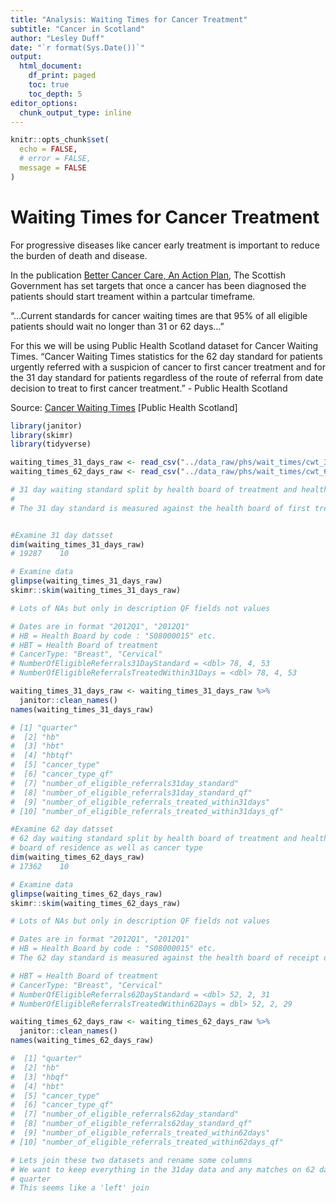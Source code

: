 ```yaml
---
title: "Analysis: Waiting Times for Cancer Treatment"
subtitle: "Cancer in Scotland"
author: "Lesley Duff"
date: "`r format(Sys.Date())`"
output:
  html_document:
    df_print: paged
    toc: true
    toc_depth: 5
editor_options: 
  chunk_output_type: inline
---
```

```r
knitr::opts_chunk$set(
  echo = FALSE,
  # error = FALSE,
  message = FALSE
)
```
# Waiting Times for Cancer Treatment

For progressive diseases like cancer early treatment is important to reduce the 
burden of death and disease.

In the publication [Better Cancer Care, An Action Plan](https://www.gov.scot/publications/better-cancer-care-action-plan/), The 
Scottish Government has set targets that once a cancer has been diagnosed 
the patients should start treament within a partcular timeframe.

"...Current standards for cancer waiting times are that 95% of all eligible
patients should wait no longer than 31 or 62 days..."

For this we will be using Public Health Scotland dataset for Cancer Waiting Times.
"Cancer Waiting Times statistics for the 62 day standard for patients urgently 
referred with a suspicion of cancer to first cancer treatment and for the 31 
day standard for patients regardless of the route of referral from date decision 
to treat to first cancer treatment." - Public Health Scotland

Source:  [Cancer Waiting Times](https://www.opendata.nhs.scot/dataset/cancer-waiting-times) [Public Health Scotland]

```r
library(janitor)
library(skimr)
library(tidyverse)
```

```r
waiting_times_31_days_raw <- read_csv("../data_raw/phs/wait_times/cwt_31_day_standard.csv")
waiting_times_62_days_raw <- read_csv("../data_raw/phs/wait_times/cwt_62_day_standard.csv")
```

```r
# 31 day waiting standard split by health board of treatment and health board of residence as well as cancer type.
# 
# The 31 day standard is measured against the health board of first treatment (HBT)


#Examine 31 day datsset
dim(waiting_times_31_days_raw)
# 19287    10

# Examine data
glimpse(waiting_times_31_days_raw)
skimr::skim(waiting_times_31_days_raw)

# Lots of NAs but only in description QF fields not values

# Dates are in format "2012Q1", "2012Q1"
# HB = Health Board by code : "S08000015" etc.
# HBT = Health Board of treatment
# CancerType: "Breast", "Cervical"
# NumberOfEligibleReferrals31DayStandard = <dbl> 78, 4, 53
# NumberOfEligibleReferralsTreatedWithin31Days = <dbl> 78, 4, 53

waiting_times_31_days_raw <- waiting_times_31_days_raw %>% 
  janitor::clean_names()
names(waiting_times_31_days_raw)

# [1] "quarter"                                             
#  [2] "hb"                                                  
#  [3] "hbt"                                                 
#  [4] "hbtqf"                                               
#  [5] "cancer_type"                                         
#  [6] "cancer_type_qf"                                      
#  [7] "number_of_eligible_referrals31day_standard"          
#  [8] "number_of_eligible_referrals31day_standard_qf"       
#  [9] "number_of_eligible_referrals_treated_within31days"   
# [10] "number_of_eligible_referrals_treated_within31days_qf"
```
```r
#Examine 62 day datsset
# 62 day waiting standard split by health board of treatment and health 
# board of residence as well as cancer type
dim(waiting_times_62_days_raw)
# 17362    10

# Examine data
glimpse(waiting_times_62_days_raw)
skimr::skim(waiting_times_62_days_raw)

# Lots of NAs but only in description QF fields not values

# Dates are in format "2012Q1", "2012Q1"
# HB = Health Board by code : "S08000015" etc.
# The 62 day standard is measured against the health board of receipt of referral (HB)

# HBT = Health Board of treatment
# CancerType: "Breast", "Cervical"
# NumberOfEligibleReferrals62DayStandard = <dbl> 52, 2, 31 
# NumberOfEligibleReferralsTreatedWithin62Days = dbl> 52, 2, 29

waiting_times_62_days_raw <- waiting_times_62_days_raw %>% 
  janitor::clean_names()
names(waiting_times_62_days_raw)

#  [1] "quarter"                                             
#  [2] "hb"                                                  
#  [3] "hbqf"                                                
#  [4] "hbt"                                                 
#  [5] "cancer_type"                                         
#  [6] "cancer_type_qf"                                      
#  [7] "number_of_eligible_referrals62day_standard"          
#  [8] "number_of_eligible_referrals62day_standard_qf"       
#  [9] "number_of_eligible_referrals_treated_within62days"   
# [10] "number_of_eligible_referrals_treated_within62days_qf"
```

```r
# Lets join these two datasets and rename some columns
# We want to keep everything in the 31day data and any matches on 62 days by
# quarter
# This seems like a 'left' join



```

